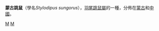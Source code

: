 {{Speciesbox
| genus = Stylodipus
| species = sungorus
| status = LC
| authority = Sokolov et Shenbrot, 1987
}}

'''蒙古跳鼠'''（學名''Stylodipus sungorus''），[[羽尾跳鼠屬|羽尾跳鼠屬]]的一種，分佈在[[蒙古|蒙古]]和[[中國|中國]]。
{{Taxonbar|from=Q1764044}}

[[Category:羽尾跳鼠屬|M]]
[[Category:1987年描述的动物|M]]


{{mammal-stub}}